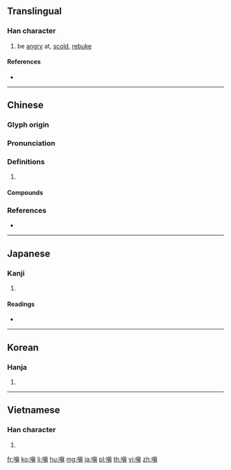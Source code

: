 {{character info/new}}
==Translingual==

===Han character===
{{Han char|rn=30|rad=口|as=10|sn=13|four=61081|canj=RJBC|ids=⿰口真}}

# be [[angry]] at, [[scold]], [[rebuke]]

====References====
* {{Han ref|kx=0202.300|dkj=04074|dj=0425.110|hdz=10665.090|uh=55D4|ud=21972|bh=DCD2|bd=56530}}

----

==Chinese==
{{zh-forms}}

===Glyph origin===
{{Han etym}}

===Pronunciation===
{{zh-pron
|m=chēn
|c=can1,zan1
|mc=y
|oc=y
|cat=
}}

===Definitions===
{{zh-hanzi}}

# {{rfdef|zh}}

====Compounds====
{{zh-der|嗔忿|嗔睨|嬌嗔|嗔色|嗔責|宜嗔宜喜|嗔怒|宜喜宜嗔|嗔詬|嗔怪|回嗔作喜|嗔道|嗔喝|雷嗔電怒|薄面含嗔|立眉嗔目}}

===References===
* {{R:yue:mfccd}}

----

==Japanese==

===Kanji===
{{ja-kanji|grade=|rs=口10}}

# {{defn|lang=ja|sort=口10}}

====Readings====
* {{ja-readings|on=[[しん]] (shin)|kun=[[いかる]] (ikaru)}}

----

==Korean==

===Hanja===
{{ko-hanja|hangeul=진|rv=jin|mr=chin}}

# {{defn|lang=ko|sort=口10}}

----

==Vietnamese==

===Han character===
{{vi-hantu|[[sân]], [[xin]], [[xân]], [[sun]]|rs=口10}}

# {{defn|lang=vi|sort=口10}}

[[fr:嗔]]
[[ko:嗔]]
[[li:嗔]]
[[hu:嗔]]
[[mg:嗔]]
[[ja:嗔]]
[[pl:嗔]]
[[th:嗔]]
[[vi:嗔]]
[[zh:嗔]]